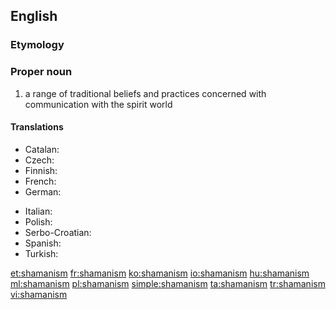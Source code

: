 {{wikipedia}}
==English==

===Etymology===
{{suffix|shaman|ism}}

===Proper noun===
{{en-noun|~}}

# a range of traditional beliefs and practices concerned with communication with the spirit world

====Translations====
{{trans-top|range of traditional beliefs}}
* Catalan: {{t-|ca|xamanisme|m}}
* Czech: {{t-|cs|šamanismus|m}}
* Finnish: {{t+|fi|šamanismi}}
* French: {{t+|fr|chamanisme|m}}
* German: {{t+|de|Schamanismus|m}}
{{trans-mid}}
* Italian: {{t-|it|sciamanesimo|m}}
* Polish: {{t-|pl|szamanizm|m}}
* Serbo-Croatian: {{t-|sh|šamanizam|m}}
* Spanish: {{t-|es|chamanismo|m}}
* Turkish: {{t+|tr|Şamanizm}}
{{trans-bottom}}

[[et:shamanism]]
[[fr:shamanism]]
[[ko:shamanism]]
[[io:shamanism]]
[[hu:shamanism]]
[[ml:shamanism]]
[[pl:shamanism]]
[[simple:shamanism]]
[[ta:shamanism]]
[[tr:shamanism]]
[[vi:shamanism]]